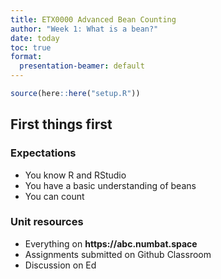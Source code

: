 ```yaml
---
title: ETX0000 Advanced Bean Counting
author: "Week 1: What is a bean?"
date: today
toc: true
format:
  presentation-beamer: default
---
```


```r
source(here::here("setup.R"))
```

## First things first

### Expectations

* You know R and RStudio
* You have a basic understanding of beans
* You can count

### Unit resources

* Everything on **https://abc.numbat.space**
* Assignments submitted on Github Classroom
* Discussion on Ed

